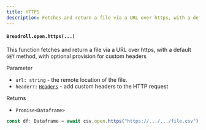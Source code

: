 ```yaml
---
title: HTTPS
description: Fetches and return a file via a URL over https, with a default GET method, with optional provision for custom headers
---
```


#### `Breadroll.open.https(...)`

This function fetches and return a file via a URL over https, with a default `GET` method, with optional provision for custom headers

Parameter

- `url: string` - the remote location of the file.
- `header?:` [`Headers`](https://developer.mozilla.org/en-US/docs/Web/API/Headers) - add custom headers to the HTTP request

Returns

- `Promise<Dataframe>`

```typescript
const df: Dataframe = await csv.open.https("https://.../.../file.csv");
```
